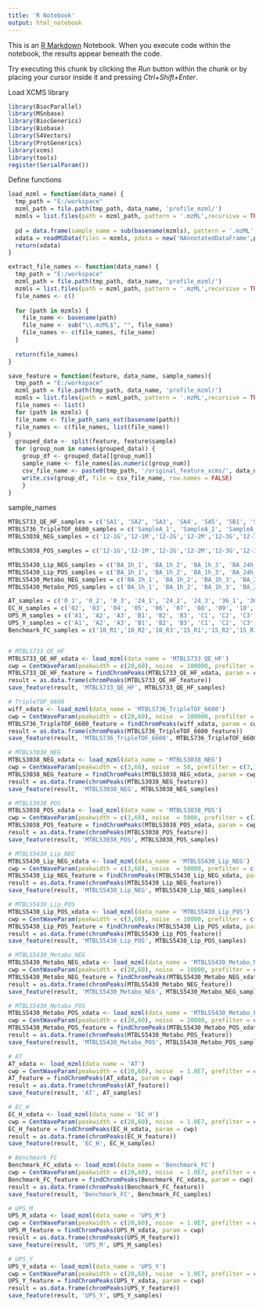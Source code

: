 ```yaml
---
title: 'R Notebook'
output: html_notebook
---
```


This is an [R Markdown](http://rmarkdown.rstudio.com) Notebook. When you execute code within the notebook, the results appear beneath the code. 

Try executing this chunk by clicking the *Run* button within the chunk or by placing your cursor inside it and pressing *Ctrl+Shift+Enter*. 

Load XCMS library
```r
library(BiocParallel)
library(MSnbase)
library(BiocGenerics)
library(Biobase)
library(S4Vectors)
library(ProtGenerics)
library(xcms)
library(tools)
register(SerialParam())
```


Define functions
```r
load_mzml = function(data_name) {
  tmp_path = "E:/workspace"
  mzml_path = file.path(tmp_path, data_name, 'profile_mzml/')
  mzmls = list.files(path = mzml_path, pattern = '.mzML',recursive = TRUE,full.names = TRUE)
  
  pd = data.frame(sample_name = sub(basename(mzmls), pattern = '.mzML', replacement = '', fixed = TRUE), stringsAsFactors = FALSE)
  xdata = readMSData(files = mzmls, pdata = new('NAnnotatedDataFrame',pd),mode = 'onDisk')
  return(xdata)
}

extract_file_names <- function(data_name) {
  tmp_path = "E:/workspace"
  mzml_path = file.path(tmp_path, data_name, 'profile_mzml/')
  mzmls = list.files(path = mzml_path, pattern = '.mzML',recursive = TRUE,full.names = TRUE)
  file_names <- c()  
  
  for (path in mzmls) {
    file_name <- basename(path)  
    file_name <- sub("\\.mzML$", "", file_name) 
    file_names <- c(file_names, file_name)  
  }
  
  return(file_names)  
}

save_feature = function(feature, data_name, sample_names){
  tmp_path = "E:/workspace"
  mzml_path = file.path(tmp_path, data_name, 'profile_mzml/')
  mzmls = list.files(path = mzml_path, pattern = '.mzML',recursive = TRUE,full.names = TRUE)
  file_names <- list()
  for (path in mzmls) {
  file_name <- file_path_sans_ext(basename(path))
  file_names <- c(file_names, list(file_name))
}
  grouped_data <- split(feature, feature$sample)
  for (group_num in names(grouped_data)) {
    group_df <- grouped_data[[group_num]]
    sample_name <- file_names[as.numeric(group_num)]
    csv_file_name <- paste0(tmp_path, '/original_feature_xcms/', data_name, '/', sample_name, '.csv')
    write.csv(group_df, file = csv_file_name, row.names = FALSE)
    }
}
```



sample_names
```r
MTBLS733_QE_HF_samples = c('SA1', 'SA2', 'SA3', 'SA4', 'SA5', 'SB1', 'SB2', 'SB3', 'SB4', 'SB5')
MTBLS736_TripleTOF_6600_samples = c('SampleA_1', 'SampleA_2', 'SampleA_3', 'SampleA_4', 'SampleB_1', 'SampleB_2', 'SampleB_3', 'SampleB_4')
MTBLS3038_NEG_samples = c('12-1G','12-1M','12-2G','12-2M','12-3G','12-3M','12-4G','12-4M','17-1G','17-1M','17-2G','17-2M','17-3G','17-3M', '17-4G','17-4M','2-1G','2-1M','2-2G','2-2M','2-3G','2-3M','2-4G','2-4M','21-1G','21-1M','21-2G','21-2M','21-3G','21-3M','21-4G','21-4M','7-1G','7-1M','7-2G','7-2M','7-3G','7-3M','7-4G','7-4M','QC01','QC02','QC03','QC04','QC05')

MTBLS3038_POS_samples = c('12-1G','12-1M','12-2G','12-2M','12-3G','12-3M','12-4G','12-4M','17-1G','17-1M','17-2G','17-2M','17-3G','17-3M', '17-4G','17-4M','2-1G','2-1M','2-2G','2-2M','2-3G','2-3M','2-4G','2-4M','21-1G','21-1M','21-2G','21-2M','21-3G','21-3M','21-4G','21-4M','7-1G','7-1M','7-2G','7-2M','7-3G','7-3M','7-4G','7-4M','QC01','QC02','QC03','QC04','QC05')

MTBLS5430_Lip_NEG_samples = c('BA_1h_1', 'BA_1h_2', 'BA_1h_3', 'BA_24h_1','BA_24h_2', 'BA_24h_3', 'BA_24h_4', 'BA_24h_5', 'BA_3h_1', 'BA_3h_2', 'BA_3h_3', 'BA_6h_1', 'BA_6h_2', 'BA_6h_3', 'BA_Cont1', 'BA_Cont2', 'BA_Cont3','DR_1h_1', 'DR_1h_2', 'DR_1h_3','blank1', 'blank2', 'blank3','DR_24h_1', 'DR_24h_2','DR_24h_3', 'DR_3h_1', 'DR_3h_2', 'DR_3h_3', 'DR_6h_1', 'DR_6h_2', 'DR_6h_3', 'DR_Cont1','DR_Cont2', 'DR_Cont3', 'QC1', 'QC2', 'QC3', 'QC4', 'QC5', 'QC6')
MTBLS5430_Lip_POS_samples = c('BA_1h_1', 'BA_1h_2', 'BA_1h_3', 'BA_24h_1','BA_24h_2', 'BA_24h_3', 'BA_24h_4', 'BA_24h_5', 'BA_3h_1', 'BA_3h_2', 'BA_3h_3', 'BA_6h_1', 'BA_6h_2', 'BA_6h_3', 'BA_Cont1', 'BA_Cont2', 'BA_Cont3','DR_1h_1', 'DR_1h_2', 'DR_1h_3','blank1', 'blank2', 'blank3','DR_24h_1', 'DR_24h_2','DR_24h_3', 'DR_3h_1', 'DR_3h_2', 'DR_3h_3', 'DR_6h_1', 'DR_6h_2', 'DR_6h_3', 'DR_Cont1','DR_Cont2', 'DR_Cont3', 'QC1', 'QC2', 'QC3', 'QC4', 'QC5', 'QC6')
MTBLS5430_Metabo_NEG_samples = c('BA_1h_1', 'BA_1h_2', 'BA_1h_3', 'BA_24h_1','BA_24h_2', 'BA_24h_3', 'BA_24h_4', 'BA_24h_5', 'BA_3h_1', 'BA_3h_2', 'BA_3h_3', 'BA_6h_1', 'BA_6h_2', 'BA_6h_3', 'BA_Cont1', 'BA_Cont2', 'BA_Cont3','blank1', 'blank2', 'blank3','DR_1h_1', 'DR_1h_2', 'DR_1h_3','DR_24h_1', 'DR_24h_2','DR_24h_3', 'DR_3h_1', 'DR_3h_2', 'DR_3h_3', 'DR_6h_1', 'DR_6h_2', 'DR_6h_3', 'DR_Cont1','DR_Cont2', 'DR_Cont3', 'QC1', 'QC2', 'QC3', 'QC4', 'QC5', 'QC6')
MTBLS5430_Metabo_POS_samples = c('BA_1h_1', 'BA_1h_2', 'BA_1h_3', 'BA_24h_1','BA_24h_2', 'BA_24h_3', 'BA_24h_4', 'BA_24h_5', 'BA_3h_1', 'BA_3h_2', 'BA_3h_3', 'BA_6h_1', 'BA_6h_2', 'BA_6h_3', 'BA_Cont1', 'BA_Cont2', 'BA_Cont3','blank1', 'blank2', 'blank3','DR_1h_1', 'DR_1h_2', 'DR_1h_3','DR_24h_1', 'DR_24h_2','DR_24h_3', 'DR_3h_1', 'DR_3h_2', 'DR_3h_3', 'DR_6h_1', 'DR_6h_2', 'DR_6h_3', 'DR_Cont1','DR_Cont2', 'DR_Cont3', 'QC1', 'QC2', 'QC3', 'QC4', 'QC5', 'QC6')

AT_samples = c('0_1', '0_2', '0_3', '24_1', '24_2', '24_3', '36_1', '36_2', '36_3', '48_1', '48_2', '48_3', '60_1', '60_2', '60_3', '72_1', '72_2', '72_3')
EC_H_samples = c('02', '03', '04', '05', '06', '07', '08', '09', '10', '11', '12', '13', '14', '15', '16', '17', '18', '19', '20', '21')
UPS_M_samples = c('A1', 'A2', 'A3', 'B1', 'B2', 'B3', 'C1', 'C2', 'C3', 'D1', 'D2', 'D3')
UPS_Y_samples = c('A1', 'A2', 'A3', 'B1', 'B2', 'B3', 'C1', 'C2', 'C3', 'D1', 'D2', 'D3')
Benchmark_FC_samples = c('10_R1','10_R2','10_R3','15_R1','15_R2','15_R3','20_R1','20_R2','20_R3','25_R1','25_R2','25_R3')



```




```r
# MTBLS733_QE_HF
MTBLS733_QE_HF_xdata <- load_mzml(data_name = 'MTBLS733_QE_HF')
cwp = CentWaveParam(peakwidth = c(20,60), noise  = 100000, prefilter = c(3,500000), mzdiff = 0.001)
MTBLS733_QE_HF_feature = findChromPeaks(MTBLS733_QE_HF_xdata, param = cwp)
result = as.data.frame(chromPeaks(MTBLS733_QE_HF_feature))
save_feature(result, 'MTBLS733_QE_HF', MTBLS733_QE_HF_samples)
```




```r
# TripleTOF_6600
wiff_xdata <- load_mzml(data_name = 'MTBLS736_TripleTOF_6600')
cwp = CentWaveParam(peakwidth = c(20,60), noise  = 100000, prefilter = c(6,5000))
MTBLS736_TripleTOF_6600_feature = findChromPeaks(wiff_xdata, param = cwp)
result = as.data.frame(chromPeaks(MTBLS736_TripleTOF_6600_feature))
save_feature(result, 'MTBLS736_TripleTOF_6600', MTBLS736_TripleTOF_6600_samples)
```




```r
# MTBLS3038_NEG
MTBLS3038_NEG_xdata <- load_mzml(data_name = 'MTBLS3038_NEG')
cwp = CentWaveParam(peakwidth = c(3,60), noise  = 50, prefilter = c(3,100))
MTBLS3038_NEG_feature = findChromPeaks(MTBLS3038_NEG_xdata, param = cwp)
result = as.data.frame(chromPeaks(MTBLS3038_NEG_feature))
save_feature(result, 'MTBLS3038_NEG', MTBLS3038_NEG_samples)
```




```r
# MTBLS3038_POS
MTBLS3038_POS_xdata <- load_mzml(data_name = 'MTBLS3038_POS')
cwp = CentWaveParam(peakwidth = c(3,60), noise  = 5000, prefilter = c(3, 10000), mzdiff = 0.001)
MTBLS3038_POS_feature = findChromPeaks(MTBLS3038_POS_xdata, param = cwp)
result = as.data.frame(chromPeaks(MTBLS3038_POS_feature))
save_feature(result, 'MTBLS3038_POS', MTBLS3038_POS_samples)
```




```r
# MTBLS5430_Lip_NEG
MTBLS5430_Lip_NEG_xdata <- load_mzml(data_name = 'MTBLS5430_Lip_NEG')
cwp = CentWaveParam(peakwidth = c(3,60), noise  = 50000, prefilter = c(3,100000), mzdiff = 0.01)
MTBLS5430_Lip_NEG_feature = findChromPeaks(MTBLS5430_Lip_NEG_xdata, param = cwp)
result = as.data.frame(chromPeaks(MTBLS5430_Lip_NEG_feature))
save_feature(result, 'MTBLS5430_Lip_NEG', MTBLS5430_Lip_NEG_samples)
```






```r
# MTBLS5430_Lip_POS
MTBLS5430_Lip_POS_xdata <- load_mzml(data_name = 'MTBLS5430_Lip_POS')
cwp = CentWaveParam(peakwidth = c(3,60), noise  = 10000, prefilter = c(6,10000), mzdiff = 0.01)
MTBLS5430_Lip_POS_feature = findChromPeaks(MTBLS5430_Lip_POS_xdata, param = cwp)
result = as.data.frame(chromPeaks(MTBLS5430_Lip_POS_feature))
save_feature(result, 'MTBLS5430_Lip_POS', MTBLS5430_Lip_POS_samples)
```






```r
# MTBLS5430_Metabo_NEG
MTBLS5430_Metabo_NEG_xdata <- load_mzml(data_name = 'MTBLS5430_Metabo_NEG')
cwp = CentWaveParam(peakwidth = c(20,60), noise  = 10000, prefilter = c(6,5000))
MTBLS5430_Metabo_NEG_feature = findChromPeaks(MTBLS5430_Metabo_NEG_xdata, param = cwp)
result = as.data.frame(chromPeaks(MTBLS5430_Metabo_NEG_feature))
save_feature(result, 'MTBLS5430_Metabo_NEG', MTBLS5430_Metabo_NEG_samples)
```





```r
# MTBLS5430_Metabo_POS
MTBLS5430_Metabo_POS_xdata <- load_mzml(data_name = 'MTBLS5430_Metabo_POS')
cwp = CentWaveParam(peakwidth = c(20,60), noise  = 10000, prefilter = c(6,5000))
MTBLS5430_Metabo_POS_feature = findChromPeaks(MTBLS5430_Metabo_POS_xdata, param = cwp)
result = as.data.frame(chromPeaks(MTBLS5430_Metabo_POS_feature))
save_feature(result, 'MTBLS5430_Metabo_POS', MTBLS5430_Metabo_POS_samples)
```




```r
# AT
AT_xdata <- load_mzml(data_name = 'AT')
cwp = CentWaveParam(peakwidth = c(20,60), noise  = 1.0E7, prefilter = c(6,5.0E6))
AT_feature = findChromPeaks(AT_xdata, param = cwp)
result = as.data.frame(chromPeaks(AT_feature))
save_feature(result, 'AT', AT_samples)
```



```r
# EC_H
EC_H_xdata <- load_mzml(data_name = 'EC_H')
cwp = CentWaveParam(peakwidth = c(20,60), noise  = 1.0E7, prefilter = c(6,5.0E6))
EC_H_feature = findChromPeaks(EC_H_xdata, param = cwp)
result = as.data.frame(chromPeaks(EC_H_feature))
save_feature(result, 'EC_H', EC_H_samples)
```


```r
# Benchmark_FC
Benchmark_FC_xdata <- load_mzml(data_name = 'Benchmark_FC')
cwp = CentWaveParam(peakwidth = c(20,60), noise  = 1.0E7, prefilter = c(6,5.0E6))
Benchmark_FC_feature = findChromPeaks(Benchmark_FC_xdata, param = cwp)
result = as.data.frame(chromPeaks(Benchmark_FC_feature))
save_feature(result, 'Benchmark_FC', Benchmark_FC_samples)
```



```r
# UPS_M
UPS_M_xdata <- load_mzml(data_name = 'UPS_M')
cwp = CentWaveParam(peakwidth = c(20,60), noise  = 1.0E7, prefilter = c(6,5.0E6))
UPS_M_feature = findChromPeaks(UPS_M_xdata, param = cwp)
result = as.data.frame(chromPeaks(UPS_M_feature))
save_feature(result, 'UPS_M', UPS_M_samples)
```




```r
# UPS_Y
UPS_Y_xdata <- load_mzml(data_name = 'UPS_Y')
cwp = CentWaveParam(peakwidth = c(20,60), noise  = 1.0E7, prefilter = c(6,5.0E6))
UPS_Y_feature = findChromPeaks(UPS_Y_xdata, param = cwp)
result = as.data.frame(chromPeaks(UPS_Y_feature))
save_feature(result, 'UPS_Y', UPS_Y_samples)
```





